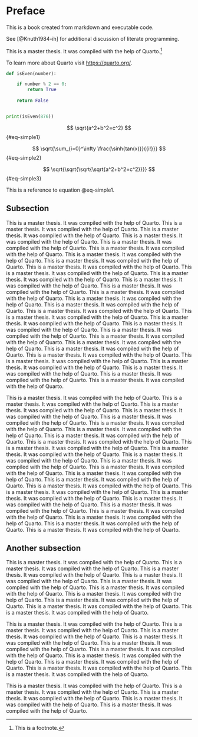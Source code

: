 # Preface {.unnumbered}

This is a book created from markdown and executable code.

See [@Knuth1984-ih] for additional discussion of literate programming.

[^1]: This is a footnote.

This is a master thesis. It was compiled with the help of Quarto.[^1]

To learn more about Quarto visit <https://quarto.org/>.


```python

def isEven(number):

    if number % 2 == 0:
        return True
    
    return False


print(isEven(876))

```

$$
\sqrt{a^2+b^2=c^2}
$$ {#eq-simple1}

$$
\sqrt{\sum_{i=0}^\infty \frac{\sinh{tan(x)}}{{i!}}}
$$ {#eq-simple2}

$$
\sqrt{\sqrt{\sqrt{\sqrt{a^2+b^2=c^2}}}}
$$ {#eq-simple3}

This is a reference to equation @eq-simple1.

## Subsection

This is a master thesis. It was compiled with the help of Quarto. This is a master thesis. It was compiled with the help of Quarto. This is a master thesis. It was compiled with the help of Quarto. This is a master thesis. It was compiled with the help of Quarto. This is a master thesis. It was compiled with the help of Quarto. This is a master thesis. It was compiled with the help of Quarto. This is a master thesis. It was compiled with the help of Quarto. This is a master thesis. It was compiled with the help of Quarto. This is a master thesis. It was compiled with the help of Quarto. This is a master thesis. It was compiled with the help of Quarto. This is a master thesis. It was compiled with the help of Quarto. This is a master thesis. It was compiled with the help of Quarto. This is a master thesis. It was compiled with the help of Quarto. This is a master thesis. It was compiled with the help of Quarto. This is a master thesis. It was compiled with the help of Quarto. This is a master thesis. It was compiled with the help of Quarto. This is a master thesis. It was compiled with the help of Quarto. This is a master thesis. It was compiled with the help of Quarto. This is a master thesis. It was compiled with the help of Quarto. This is a master thesis. It was compiled with the help of Quarto. This is a master thesis. It was compiled with the help of Quarto. This is a master thesis. It was compiled with the help of Quarto. This is a master thesis. It was compiled with the help of Quarto. This is a master thesis. It was compiled with the help of Quarto. This is a master thesis. It was compiled with the help of Quarto. This is a master thesis. It was compiled with the help of Quarto. This is a master thesis. It was compiled with the help of Quarto. This is a master thesis. It was compiled with the help of Quarto. This is a master thesis. It was compiled with the help of Quarto. This is a master thesis. It was compiled with the help of Quarto. 

This is a master thesis. It was compiled with the help of Quarto. This is a master thesis. It was compiled with the help of Quarto. This is a master thesis. It was compiled with the help of Quarto. This is a master thesis. It was compiled with the help of Quarto. This is a master thesis. It was compiled with the help of Quarto. This is a master thesis. It was compiled with the help of Quarto. This is a master thesis. It was compiled with the help of Quarto. This is a master thesis. It was compiled with the help of Quarto. This is a master thesis. It was compiled with the help of Quarto. This is a master thesis. It was compiled with the help of Quarto. This is a master thesis. It was compiled with the help of Quarto. This is a master thesis. It was compiled with the help of Quarto. This is a master thesis. It was compiled with the help of Quarto. This is a master thesis. It was compiled with the help of Quarto. This is a master thesis. It was compiled with the help of Quarto. This is a master thesis. It was compiled with the help of Quarto. This is a master thesis. It was compiled with the help of Quarto. This is a master thesis. It was compiled with the help of Quarto. This is a master thesis. It was compiled with the help of Quarto. This is a master thesis. It was compiled with the help of Quarto. This is a master thesis. It was compiled with the help of Quarto. This is a master thesis. It was compiled with the help of Quarto. This is a master thesis. It was compiled with the help of Quarto. This is a master thesis. It was compiled with the help of Quarto. This is a master thesis. It was compiled with the help of Quarto. 

## Another subsection

This is a master thesis. It was compiled with the help of Quarto. This is a master thesis. It was compiled with the help of Quarto. This is a master thesis. It was compiled with the help of Quarto. This is a master thesis. It was compiled with the help of Quarto. This is a master thesis. It was compiled with the help of Quarto. This is a master thesis. It was compiled with the help of Quarto. This is a master thesis. It was compiled with the help of Quarto. This is a master thesis. It was compiled with the help of Quarto. This is a master thesis. It was compiled with the help of Quarto. This is a master thesis. It was compiled with the help of Quarto. 

This is a master thesis. It was compiled with the help of Quarto. This is a master thesis. It was compiled with the help of Quarto. This is a master thesis. It was compiled with the help of Quarto. This is a master thesis. It was compiled with the help of Quarto. This is a master thesis. It was compiled with the help of Quarto. This is a master thesis. It was compiled with the help of Quarto. This is a master thesis. It was compiled with the help of Quarto. This is a master thesis. It was compiled with the help of Quarto. This is a master thesis. It was compiled with the help of Quarto. This is a master thesis. It was compiled with the help of Quarto. 

This is a master thesis. It was compiled with the help of Quarto. This is a master thesis. It was compiled with the help of Quarto. This is a master thesis. It was compiled with the help of Quarto. This is a master thesis. It was compiled with the help of Quarto. This is a master thesis. It was compiled with the help of Quarto. 